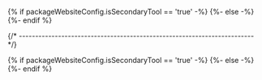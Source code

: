 
{% if packageWebsiteConfig.isSecondaryTool == 'true' -%}
{%- else -%}
{%- endif %}

{/* ------------------------------------------------------------------------ */}

{% if packageWebsiteConfig.isSecondaryTool == 'true' -%}
<IntroSecondary/>
{%- else -%}
<IntroPrimary/>
{%- endif %}

